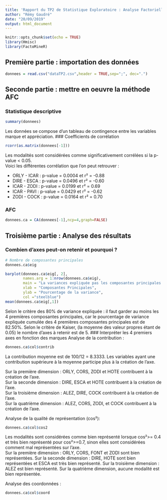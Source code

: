```yaml
---
title: 'Rapport du TP2 de Statistique Exploratoire : Analyse Factorielle des correspondances'
author: "Rémy Gaudré"
date: "20/09/2019"
output: html_document
---
```


```r
knitr::opts_chunk$set(echo = TRUE)
library(Hmisc)
library(FactoMineR)
```

## Première partie : importation des données
```r
donnees = read.csv("dataTP2.csv",header = TRUE,sep=";", dec=".")
```

## Seconde partie : mettre en oeuvre la méthode AFC
### Statistique descriptive
```r
summary(donnees)
```
Les données se compose d'un tableau de contingence entre les variables marque et appréciation.
### Coefficients de corrélation
```r
rcorr(as.matrix(donnees[-1]))
```
Les modalités sont considérées comme significativement corrélées si la p-value < 0.05.  
Voici les différentes corrélation que l'on peut retrouver :  

* ORLY - ICAR : p-value = 0.0004 et r² = -0.88
* DIRE - ESCA : p-value = 0.0496 et r² = -0.60
* ICAR - ZODI : p-value = 0.0199 et r² = 0.69
* ICAR - PAVI : p-value = 0.0429 et r² = -0.62
* ZODI - COCK : p-value = 0.0164 et r² = 0.70  

### AFC
```r
donnees.ca = CA(donnees[-1],ncp=4,graph=FALSE)
```
## Troisième partie : Analyse des résultats
### Combien d'axes peut-on retenir et pourquoi ?
```r
# Nombre de composantes principales
donnees.ca$eig

barplot(donnees.ca$eig[, 2], 
        names.arg = 1:nrow(donnees.ca$eig), 
        main = "La variances expliquée pas les composantes principales (%)",
        xlab = "Composantes Principales",
        ylab = "Pourcentage de la variance",
        col ="steelblue")
mean(donnees.ca$eig[,1])
```
Selon le critère des 80% de variance expliquée : il faut garder au moins les 4 premières composantes principales, car le pourcentage de variance expliquée cumulée des 4 premières composantes principales est de 82.50%.
Selon le critère de Kaiser, (la moyenne des valeur propres étant de 0.05) le nombre d'axes à retenir est de 5. 
### Interpréter les 4 premiers axes en fonction des marques
Analyse de la contribution :
```r
donnees.ca$col$contrib
```
La contribution moyenne est de 100/12 = 8.3333. Les variables ayant une contribution supérieure à la moyenne participe plus à la création de l'axe.

Sur la première dimension : ORLY, CORS, ZODI et HOTE contribuent à la création de l'axe.  
Sur la seconde dimension : DIRE, ESCA et HOTE contribuent à la création de l'axe.  
Sur la troisième dimension : ALEZ, DIRE, COCK contribuent à la création de l'axe.  
Sur la quatrième dimension : ALEZ, CORS, ZODI, et COCK contribuent à la création de l'axe.  

Analyse de la qualité de représentation (cos²):
```r
donnees.ca$col$cos2
```
Les modalités sont considérées comme bien représenté lorsque cos²>= 0.4 et très bien représenté pour cos²>=0.7, sinon elles sont considérées comment mal représentées sur l'axe.  
Sur la première dimension : ORLY, CORS, FONT et ZODI sont bien représentées.
Sur la seconde dimension : DIRE, HOTE sont bien représentées et ESCA est très bien représenté.
Sur la troisième dimension : ALEZ est bien représenté.
Sur la quatrième dimension, aucune modalité est bien représentée.

Analyse des coordonnées :
```r
donnees.ca$col$coord
```
